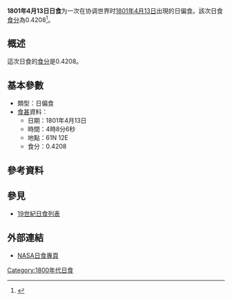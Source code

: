 {{Infobox Solar eclipse
| Year        = 1801
| Month       = 4
| Day         = 13
| Type        = 日偏食
| Image       = SE1801Apr13P.png
| Image size  = 200px
| Image intro = 1801年4月13日日偏食路徑圖
  <!--   日食資料   -->
| Gamma       = 1.3152
| Mag         = 0.4208
| Saros       = [[日食沙羅週期145|145]]
| Saros total = 
| Saros seq   = 
  <!--     食甚     -->
| Duration    = 
| Location    = 
| Coords      = 
| Width       = 
  <!--   開始時間   -->
| Partial     = 
| Start type  = 
| Centre      = 
| Greatest    = 04:08:06
  <!--     倒數     -->
| hour        = 04
| minute      = 08
| second      = 06
| Duration_s  = 
}}
'''1801年4月13日日食'''为一次在协调世界时[[1801年|1801年]][[4月13日|4月13日]]出現的日偏食。該次日食[[食分|食分]]為0.4208<ref name="nasa_catalog_list">{{cite web |url=http://eclipse.gsfc.nasa.gov/SEcat5/SE1801-1900.html |title=Catalog of Solar Eclipses: 1801 to 1900 |language=en |publisher=[[NASA|NASA]] |accessdate=2009-07-26 |archiveurl=https://web.archive.org/web/20150112204733/http://eclipse.gsfc.nasa.gov/SEcat5/SE1801-1900.html |archivedate=2015-01-12 |deadurl=no }}</ref>。

== 概述 ==
這次日食的[[食分|食分]]是0.4208。

== 基本參數 ==
{{NoteUTC}}
* 類型：日偏食
*[[食甚|食甚]]資料：
** 日期：1801年4月13日
** 時間：4時8分6秒 
** 地點：61N 12E
** 食分：0.4208

== 參考資料 ==
{{reflist}}

== 參見 ==
{{日食主題}}
* [[19世紀日食列表|19世紀日食列表]]

== 外部連結 ==
* [http://eclipse.gsfc.nasa.gov/solar.html NASA日食專頁]{{Wayback|url=http://eclipse.gsfc.nasa.gov/solar.html |date=20190108200537 }}{{en icon}}

{{日食}}

[[Category:1800年代日食|Category:1800年代日食]]

{{Eclipse-stub}}